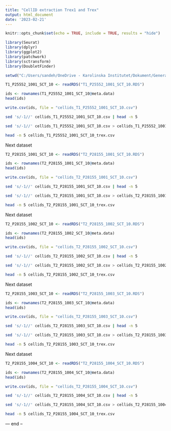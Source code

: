 ---
title: "CellID extraction Trex1 and Trex"
output: html_document
date: '2023-02-21'
---

```{r setup, include=FALSE}
knitr::opts_chunk$set(echo = TRUE, include = TRUE, results = "hide")
```

```{r}
library(Seurat)
library(dplyr)
library(ggplot2)
library(patchwork)
library(sctransform)
library(DoubletFinder)
```


```{r}
setwd("C:/Users/sandeh/OneDrive - Karolinska Institutet/Dokument/Generalprojectdocuments/Trex_data_analysis/Re_filtering to 10 percent mt")
```

```{r}
T1_P25552_1001_SCT_10 <- readRDS("T1_P25552_1001_SCT_10.RDS")
```


```{r}
ids <- rownames(T1_P25552_1001_SCT_10@meta.data)
head(ids)
```


```{r}
write.csv(ids, file = "cellids_T1_P25552_1001_SCT_10.csv")
```


```{bash}
sed 's/-1//' cellids_T1_P25552_1001_SCT_10.csv | head -n 5
```


```{bash}

sed 's/-1//' cellids_T1_P25552_1001_SCT_10.csv > cellids_T1_P25552_1001_SCT_10_trex.csv

head -n 5 cellids_T1_P25552_1001_SCT_10_trex.csv
```

Next dataset
```{r}
T2_P28155_1001_SCT_10 <- readRDS("T2_P28155_1001_SCT_10.RDS")
```


```{r}
ids <- rownames(T2_P28155_1001_SCT_10@meta.data)
head(ids)
```


```{r}
write.csv(ids, file = "cellids_T2_P28155_1001_SCT_10.csv")
```


```{bash}
sed 's/-1//' cellids_T2_P28155_1001_SCT_10.csv | head -n 5
```

```{bash}

sed 's/-1//' cellids_T2_P28155_1001_SCT_10.csv > cellids_T2_P28155_1001_SCT_10_trex.csv

head -n 5 cellids_T2_P28155_1001_SCT_10_trex.csv
```


Next dataset

```{r}
T2_P28155_1002_SCT_10 <- readRDS("T2_P28155_1002_SCT_10.RDS")
```


```{r}
ids <- rownames(T2_P28155_1002_SCT_10@meta.data)
head(ids)
```



```{r}
write.csv(ids, file = "cellids_T2_P28155_1002_SCT_10.csv")
```


```{bash}
sed 's/-1//' cellids_T2_P28155_1002_SCT_10.csv | head -n 5
```

```{bash}

sed 's/-1//' cellids_T2_P28155_1002_SCT_10.csv > cellids_T2_P28155_1002_SCT_10_trex.csv

head -n 5 cellids_T2_P28155_1002_SCT_10_trex.csv
```

Next dataset
```{r}
T2_P28155_1003_SCT_10 <- readRDS("T2_P28155_1003_SCT_10.RDS")
```


```{r}
ids <- rownames(T2_P28155_1003_SCT_10@meta.data)
head(ids)
```


```{r}
write.csv(ids, file = "cellids_T2_P28155_1003_SCT_10.csv")
```


```{bash}
sed 's/-1//' cellids_T2_P28155_1003_SCT_10.csv | head -n 5
```

```{bash}

sed 's/-1//' cellids_T2_P28155_1003_SCT_10.csv > cellids_T2_P28155_1003_SCT_10_trex.csv

head -n 5 cellids_T2_P28155_1003_SCT_10_trex.csv
```


Next dataset

```{r}
T2_P28155_1004_SCT_10 <- readRDS("T2_P28155_1004_SCT_10.RDS")
```


```{r}
ids <- rownames(T2_P28155_1004_SCT_10@meta.data)
head(ids)
```


```{r}
write.csv(ids, file = "cellids_T2_P28155_1004_SCT_10.csv")
```


```{bash}
sed 's/-1//' cellids_T2_P28155_1004_SCT_10.csv | head -n 5
```

```{bash}

sed 's/-1//' cellids_T2_P28155_1004_SCT_10.csv > cellids_T2_P28155_1004_SCT_10_trex.csv

head -n 5 cellids_T2_P28155_1004_SCT_10_trex.csv
```

--- end -- 